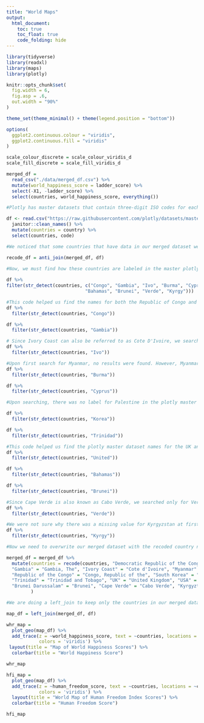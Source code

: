 ```yaml
---
title: "World Maps"
output: 
  html_document:
    toc: true
    toc_float: true
    code_folding: hide
---
```


```r
library(tidyverse)
library(readxl)
library(maps)
library(plotly)

knitr::opts_chunk$set(
  fig.width = 6,
  fig.asp = .6,
  out.width = "90%"
)

theme_set(theme_minimal() + theme(legend.position = "bottom"))

options(
  ggplot2.continuous.colour = "viridis",
  ggplot2.continuous.fill = "viridis"
)

scale_colour_discrete = scale_colour_viridis_d
scale_fill_discrete = scale_fill_viridis_d
```

```r
merged_df = 
  read_csv("./data/merged_df.csv") %>% 
  mutate(world_happiness_score = ladder_score) %>% 
  select(-X1, -ladder_score) %>% 
  select(countries, world_happiness_score, everything())
```

```r
#Plotly has master datasets that contain three-digit ISO codes for each country. We need to merge the ISO codes in with our dataset in order to produce a map in plotly. This requires us to read in the master dataset and mutate so that the variable name for countries matches the variable name in our dataset. We also selected just the countries and the ISO codes, as we are not interested in any of the rest of the variables.

df <- read.csv("https://raw.githubusercontent.com/plotly/datasets/master/2014_world_gdp_with_codes.csv") %>% 
  janitor::clean_names() %>% 
  mutate(countries = country) %>% 
  select(countries, code)

#We noticed that some countries that have data in our merged dataset were not appearing in the maps and realized that there is a difference in the way certain country names are written. To correct this, we use the function anti_join to find which countries in our merged dataset are not corresponding with countries in the master plotly dataset for the world map. I saved this as a dataframe to be able to quickly refer to the list.

recode_df = anti_join(merged_df, df)

#Now, we must find how these countries are labeled in the master plotly dataset.
  
df %>% 
filter(str_detect(countries, c("Congo", "Gambia", "Ivo", "Burma", "Cyprus", "Korea", "Trinidad", "United", 
                             "Bahamas", "Brunei", "Verde", "Kyrgy")))

#This code helped us find the names for both the Republic of Congo and the Democratic Republic of the Congo in the plotly dataset.
df %>% 
  filter(str_detect(countries, "Congo"))

df %>% 
  filter(str_detect(countries, "Gambia"))

# Since Ivory Coast can also be referred to as Cote D'Ivoire, we searched for "Ivo" to try to yield either result.
df %>% 
  filter(str_detect(countries, "Ivo"))

#Upon first search for Myanmar, no results were found. However, Myanmar is sometimes referred to as Burma, so I searched for Burma as well, which gave us a result.
df %>% 
  filter(str_detect(countries, "Burma"))

df %>% 
  filter(str_detect(countries, "Cyprus"))

#Upon searching, there was no label for Palestine in the plotly master dataset.

df %>% 
  filter(str_detect(countries, "Korea"))

df %>% 
  filter(str_detect(countries, "Trinidad"))

#This code helped us find the plotly master dataset names for the UK and the USA.
df %>% 
  filter(str_detect(countries, "United"))

df %>% 
  filter(str_detect(countries, "Bahamas"))

df %>% 
  filter(str_detect(countries, "Brunei"))

#Since Cape Verde is also known as Cabo Verde, we searched only for Verde.
df %>% 
  filter(str_detect(countries, "Verde"))

#We were not sure why there was a missing value for Kyrgyzstan at first. We realized that some sources keep the s while others do not, so we searched only for "Kyrgy".
df %>% 
  filter(str_detect(countries, "Kyrgy"))

#Now we need to overwrite our merged dataset with the recoded country names to ensure that the merge with the plotly dataset will work properly.

merged_df = merged_df %>% 
  mutate(countries = recode(countries, "Democratic Republic of the Congo" = "Congo, Democratic Republic of the", 
  "Gambia" = "Gambia, The", "Ivory Coast" = "Cote d'Ivoire", "Myanmar" = "Burma", "North Cyprus" = "Cyprus", 
  "Republic of the Congo" = "Congo, Republic of the", "South Korea" = "Korea, South", 
  "Trinidad" = "Trinidad and Tobago", "UK" = "United Kingdom", "USA" = "United States", "Bahamas" = "Bahamas, The",
  "Brunei Darussalam" = "Brunei", "Cape Verde" = "Cabo Verde", "Kyrgyztan" = "Kyrgyzstan") 
         )

#We are doing a left_join to keep only the countries in our merged dataset rather than having a bunch of NAs in the map creation step.

map_df = left_join(merged_df, df)
```

```r
whr_map =
  plot_geo(map_df) %>% 
  add_trace(z = ~world_happiness_score, text = ~countries, locations = ~code, color = ~world_happiness_score,
            colors = 'viridis') %>% 
 layout(title = "Map of World Happiness Scores") %>% 
  colorbar(title = "World Happiness Score")

whr_map
```

```r
hfi_map =
  plot_geo(map_df) %>% 
  add_trace(z = ~human_freedom_score, text = ~countries, locations = ~code, color = ~human_freedom_score,
            colors = 'viridis') %>% 
  layout(title = "World Map of Human Freedom Index Scores") %>% 
  colorbar(title = "Human Freedom Score")

hfi_map
```
